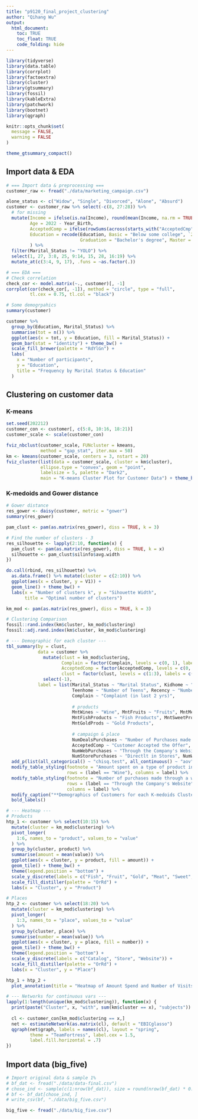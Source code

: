 ```yaml
---
title: "p9120_final_project_clustering"
author: "Qihang Wu"
output: 
  html_document:
    toc: TRUE
    toc_float: TRUE
    code_folding: hide
---
```


```r
library(tidyverse)
library(data.table)
library(corrplot)
library(factoextra)
library(cluster)
library(gtsummary)
library(fossil)
library(kableExtra)
library(patchwork)
library(bootnet)
library(qgraph)

knitr::opts_chunk$set(
  message = FALSE,
  warning = FALSE
)

theme_gtsummary_compact()
```


## Import data & EDA
```r
# === Import data & preprocessing ===
customer_raw <- fread("./data/marketing_campaign.csv")

alone_status <- c("Widow", "Single", "Divorced", "Alone", "Absurd")
customer <- customer_raw %>% select(-c(8, 27:28)) %>% 
  # for missing
  mutate(Income = ifelse(is.na(Income), round(mean(Income, na.rm = TRUE)), Income),
         Age = 2022 - Year_Birth,
         AcceptedComp = ifelse(rowSums(across(starts_with("AcceptedCmp"))) + Response > 0, 1, 0),
         Education = recode(Education, Basic = "Below some college", `2n Cycle` = "Associate degree",
                            Graduation = "Bachelor's degree", Master = "Master's degree", PhD = "Doctoral degree")
         ) %>% 
  filter(Marital_Status != "YOLO") %>% 
  select(1, 27, 3:8, 25, 9:14, 15, 28, 16:19) %>% 
  mutate_at(c(3:4, 9, 17), .funs = ~as.factor(.))

# === EDA ===
# Check correlation
check_cor <- model.matrix(~., customer)[, -1]
corrplot(cor(check_cor[, -1]), method = "circle", type = "full",
         tl.cex = 0.75, tl.col = "black")

# Some demogrpahics
summary(customer)

customer %>% 
  group_by(Education, Marital_Status) %>% 
  summarise(tot = n()) %>% 
  ggplot(aes(x = tot, y = Education, fill = Marital_Status)) +
  geom_bar(stat = "identity") + theme_bw() +
  scale_fill_brewer(palette = "RdYlGn") +
  labs(
    x = "Number of participants",
    y = "Education",
    title = "Frequency by Marital Status & Education"
  )
```


## Clustering on customer data
### K-means
```r
set.seed(202212)
customer_con <- customer[, c(5:8, 10:16, 18:21)]
customer_scale <- scale(customer_con)

fviz_nbclust(customer_scale, FUNcluster = kmeans, 
             method = "gap_stat", iter.max = 50)
km <- kmeans(customer_scale, centers = 3, nstart = 20)
fviz_cluster(list(data = customer_scale, cluster = km$cluster),
             ellipse.type = "convex", geom = "point",
             labelsize = 5, palette = "Dark2",
             main = "K-means Cluster Plot for Customer Data") + theme_bw()
```


### K-medoids and Gower distance
```r
# Gower distance
res_gower <- daisy(customer, metric = "gower")
summary(res_gower)

pam_clust <- pam(as.matrix(res_gower), diss = TRUE, k = 3)

# Find the number of clusters - 3
res_silhouette <- lapply(2:10, function(x) {
  pam_clust <- pam(as.matrix(res_gower), diss = TRUE, k = x)
  silhouette <- pam_clust$silinfo$avg.width
})

do.call(rbind, res_silhouette) %>% 
  as.data.frame() %>% mutate(cluster = c(2:10)) %>% 
  ggplot(aes(x = cluster, y = V1)) +
  geom_line() + theme_bw() +
  labs(x = "Number of clusters k", y = "Sihouette Width", 
       title = "Optimal number of clusters")

km_mod <- pam(as.matrix(res_gower), diss = TRUE, k = 3)

# Clustering Comparison 
fossil::rand.index(km$cluster, km_mod$clustering)
fossil::adj.rand.index(km$cluster, km_mod$clustering)

# --- Demographic for each cluster ---
tbl_summary(by = clust,
            data = customer %>% 
              mutate(clust = km_mod$clustering,
                     Complain = factor(Complain, levels = c(0, 1), labels = c("No", "Yes")),
                     AcceptedComp = factor(AcceptedComp, levels = c(0, 1), labels = c("No", "Yes")),
                     clust = factor(clust, levels = c(1:3), labels = c("Cluster 1", "Cluster 2", "Cluster 3"))) %>% 
              select(-1),
            label = list(Marital_Status ~ "Marital Status", Kidhome ~ "Number of Kids",
                         Teenhome ~ "Number of Teens", Recency ~ "Number of Days Since Last Purchase",
                         Complain ~ "Complaint (in last 2 yrs)",
                         
                         # products
                         MntWines ~ "Wine", MntFruits ~ "Fruits", MntMeatProducts ~ "Meat Products",
                         MntFishProducts ~ "Fish Products", MntSweetProducts ~ "Sweet Products",
                         MntGoldProds ~ "Gold Products", 
                         
                         # campaign & place
                         NumDealsPurchases ~ "Number of Purchases made with a discount", 
                         AcceptedComp ~ "Customer Accepted the Offer",
                         NumWebPurchases ~ "Through the Company's Website", NumCatalogPurchases ~ "Using a Catelogue",
                         NumStorePurchases ~ "Directlt in Stores", NumWebVisitsMonth ~ "Website Visits (in last month)")) %>% 
  add_p(list(all_categorical() ~ "chisq.test", all_continuous() ~ "aov")) %>% add_overall() %>% 
  modify_table_styling(footnote = "Amount spent on a type of product in last two years",
                       rows = (label == "Wine"), columns = label) %>% 
  modify_table_styling(footnote = "Number of purchases made through a way",
                       rows = (label == "Through the Company's Website"),
                       columns = label) %>% 
  modify_caption("**Demographics of Customers for each K-medoids Cluster (n=2238)**") %>% 
  bold_labels()

# --- Heatmap ---
# Products
htp_1 <- customer %>% select(10:15) %>% 
  mutate(cluster = km_mod$clustering) %>% 
  pivot_longer(
    1:6, names_to = "product", values_to = "value"
  ) %>% 
  group_by(cluster, product) %>% 
  summarise(amount = mean(value)) %>% 
  ggplot(aes(x = cluster, y = product, fill = amount)) +
  geom_tile() + theme_bw() +
  theme(legend.position = "bottom") +
  scale_y_discrete(labels = c("Fish", "Fruit", "Gold", "Meat", "Sweet", "Wine")) +
  scale_fill_distiller(palette = "OrRd") +
  labs(x = "Cluster", y = "Product")

# Places
htp_2 <- customer %>% select(18:20) %>% 
  mutate(cluster = km_mod$clustering) %>% 
  pivot_longer(
    1:3, names_to = "place", values_to = "value"
  ) %>% 
  group_by(cluster, place) %>% 
  summarise(number = mean(value)) %>% 
  ggplot(aes(x = cluster, y = place, fill = number)) +
  geom_tile() + theme_bw() +
  theme(legend.position = "bottom") +
  scale_y_discrete(labels = c("Catalog", "Store", "Website")) +
  scale_fill_distiller(palette = "OrRd") +
  labs(x = "Cluster", y = "Place")

htp_1 + htp_2 +
  plot_annotation(title = "Heatmap of Amount Spend and Number of Visits by K-medoids Cluster")

# --- Networks for continuous vars --- 
lapply(1:length(unique(km_mod$clustering)), function(x) {
  print(paste("Cluster", x, "with", sum(km$cluster == x), "subjects"))
  
  cl <- customer_con[km_mod$clustering == x,]
  net <- estimateNetwork(as.matrix(cl), default = "EBICglasso")
  qgraph(net$graph, labels = names(cl), layout = "spring",
         theme = "TeamFortress", label.cex = 1.5,
         label.fill.horizontal = .7)
})
```


## Import data (big_five)
```r
# Import original data & sample 1%
# bf_dat <- fread("./data/data-final.csv")
# chose_ind <- sample(c(1:nrow(bf_dat)), size = round(nrow(bf_dat) * 0.1), replace = FALSE)
# bf <- bf_dat[chose_ind, ]
# write_csv(bf, "./data/big_five.csv")

big_five <- fread("./data/big_five.csv")
```



